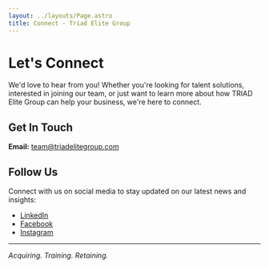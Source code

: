 ```yaml
---
layout: ../layouts/Page.astro
title: Connect - Triad Elite Group
---
```


# Let's Connect

We'd love to hear from you! Whether you're looking for talent solutions, interested in joining our team, or just want to learn more about how TRIAD Elite Group can help your business, we're here to connect.

## Get In Touch

**Email:** [team@triadelitegroup.com](mailto:team@triadelitegroup.com)

## Follow Us

Connect with us on social media to stay updated on our latest news and insights:

- [LinkedIn](http://www.linkedin.com/company/triadelitegroup)
- [Facebook](https://www.facebook.com/triadelitegroup)
- [Instagram](http://www.instagram.com/triadelitegroup)

---

*Acquiring. Training. Retaining.*
